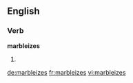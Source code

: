 ==English==

===Verb===
'''marbleizes'''

# {{third-person singular of|[[marbleize]]}}

[[de:marbleizes]]
[[fr:marbleizes]]
[[vi:marbleizes]]